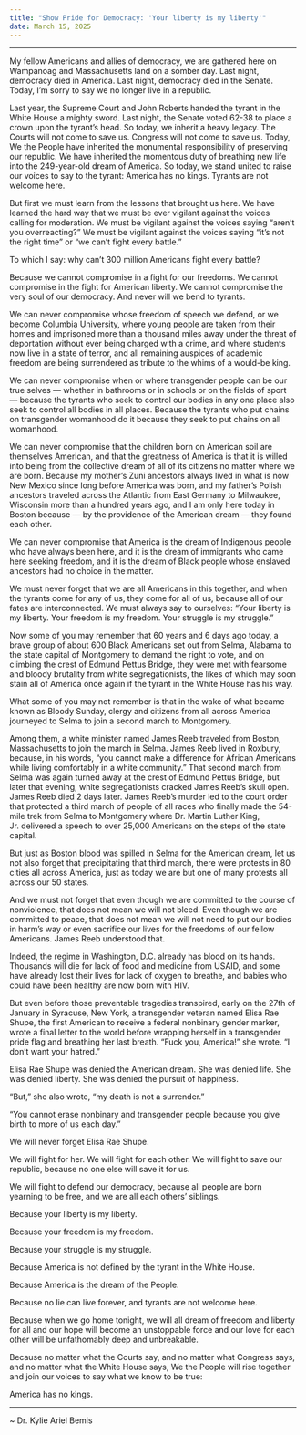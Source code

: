 ```yaml
---
title: "Show Pride for Democracy: 'Your liberty is my liberty'"
date: March 15, 2025
---
```


***

My fellow Americans and allies of democracy, we are gathered here on Wampanoag and Massachusetts land on a somber day. Last night, democracy died in America. Last night, democracy died in the Senate. Today, I’m sorry to say we no longer live in a republic.

Last year, the Supreme Court and John Roberts handed the tyrant in the White House a mighty sword. Last night, the Senate voted 62-38 to place a crown upon the tyrant’s head. So today, we inherit a heavy legacy. The Courts will not come to save us. Congress will not come to save us. Today, We the People have inherited the monumental responsibility of preserving our republic. We have inherited the momentous duty of breathing new life into the 249-year-old dream of America. So today, we stand united to raise our voices to say to the tyrant: America has no kings. Tyrants are not welcome here.

But first we must learn from the lessons that brought us here. We have learned the hard way that we must be ever vigilant against the voices calling for moderation. We must be vigilant against the voices saying “aren’t you overreacting?” We must be vigilant against the voices saying “it’s not the right time” or “we can’t fight every battle.”

To which I say: why can’t 300 million Americans fight every battle?

Because we cannot compromise in a fight for our freedoms. We cannot compromise in the fight for American liberty. We cannot compromise the very soul of our democracy. And never will we bend to tyrants.

We can never compromise whose freedom of speech we defend, or we become Columbia University, where young people are taken from their homes and imprisoned more than a thousand miles away under the threat of deportation without ever being charged with a crime, and where students now live in a state of terror, and all remaining auspices of academic freedom are being surrendered as tribute to the whims of a would-be king.

We can never compromise when or where transgender people can be our true selves — whether in bathrooms or in schools or on the fields of sport — because the tyrants who seek to control our bodies in any one place also seek to control all bodies in all places. Because the tyrants who put chains on transgender womanhood do it because they seek to put chains on all womanhood.

We can never compromise that the children born on American soil are themselves American, and that the greatness of America is that it is willed into being from the collective dream of all of its citizens no matter where we are born. Because my mother’s Zuni ancestors always lived in what is now New Mexico since long before America was born, and my father’s Polish ancestors traveled across the Atlantic from East Germany to Milwaukee, Wisconsin more than a hundred years ago, and I am only here today in Boston because — by the providence of the American dream — they found each other.

We can never compromise that America is the dream of Indigenous people who have always been here, and it is the dream of immigrants who came here seeking freedom, and it is the dream of Black people whose enslaved ancestors had no choice in the matter.

We must never forget that we are all Americans in this together, and when the tyrants come for any of us, they come for all of us, because all of our fates are interconnected. We must always say to ourselves: “Your liberty is my liberty. Your freedom is my freedom. Your struggle is my struggle.”

Now some of you may remember that 60 years and 6 days ago today, a brave group of about 600 Black Americans set out from Selma, Alabama to the state capital of Montgomery to demand the right to vote, and on climbing the crest of Edmund Pettus Bridge, they were met with fearsome and bloody brutality from white segregationists, the likes of which may soon stain all of America once again if the tyrant in the White House has his way.

What some of you may not remember is that in the wake of what became known as Bloody Sunday, clergy and citizens from all across America journeyed to Selma to join a second march to Montgomery.

Among them, a white minister named James Reeb traveled from Boston, Massachusetts to join the march in Selma. James Reeb lived in Roxbury, because, in his words, “you cannot make a difference for African Americans while living comfortably in a white community.” That second march from Selma was again turned away at the crest of Edmund Pettus Bridge, but later that evening, white segregationists cracked James Reeb's skull open. James Reeb died 2 days later. James Reeb’s murder led to the court order that protected a third march of people of all races who finally made the 54-mile trek from Selma to Montgomery where Dr. Martin Luther King, Jr. delivered a speech to over 25,000 Americans on the steps of the state capital.

But just as Boston blood was spilled in Selma for the American dream, let us not also forget that precipitating that third march, there were protests in 80 cities all across America, just as today we are but one of many protests all across our 50 states.

And we must not forget that even though we are committed to the course of nonviolence, that does not mean we will not bleed. Even though we are committed to peace, that does not mean we will not need to put our bodies in harm’s way or even sacrifice our lives for the freedoms of our fellow Americans. James Reeb understood that.

Indeed, the regime in Washington, D.C. already has blood on its hands. Thousands will die for lack of food and medicine from USAID, and some have already lost their lives for lack of oxygen to breathe, and babies who could have been healthy are now born with HIV. 

But even before those preventable tragedies transpired, early on the 27th of January in Syracuse, New York, a transgender veteran named Elisa Rae Shupe, the first American to receive a federal nonbinary gender marker, wrote a final letter to the world before wrapping herself in a transgender pride flag and breathing her last breath. “Fuck you, America!” she wrote. “I don’t want your hatred.”

Elisa Rae Shupe was denied the American dream. She was denied life. She was denied liberty. She was denied the pursuit of happiness.

“But,” she also wrote, “my death is not a surrender.”

“You cannot erase nonbinary and transgender people because you give birth to more of us each day.”

We will never forget Elisa Rae Shupe.

We will fight for her. We will fight for each other. We will fight to save our republic, because no one else will save it for us.

We will fight to defend our democracy, because all people are born yearning to be free, and we are all each others’ siblings.

Because your liberty is my liberty.

Because your freedom is my freedom.

Because your struggle is my struggle.

Because America is not defined by the tyrant in the White House. 

Because America is the dream of the People.

Because no lie can live forever, and tyrants are not welcome here.

Because when we go home tonight, we will all dream of freedom and liberty for all and our hope will become an unstoppable force and our love for each other will be unfathomably deep and unbreakable.

Because no matter what the Courts say, and no matter what Congress says, and no matter what the White House says, We the People will rise together and join our voices to say what we know to be true:

America has no kings.

---

~ Dr. Kylie Ariel Bemis
